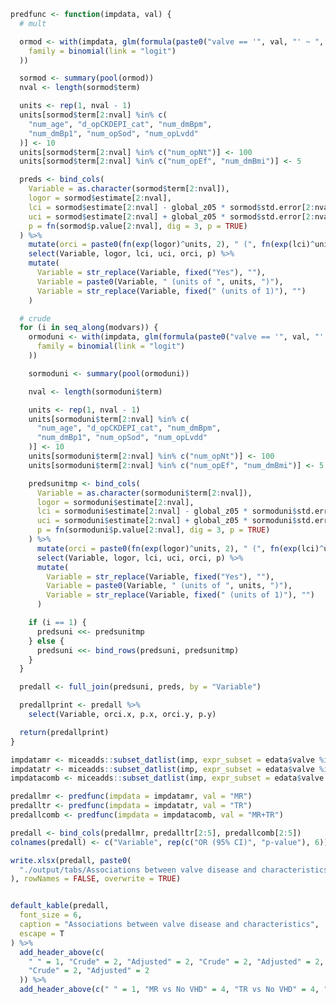 ```r

predfunc <- function(impdata, val) {
  # mult

  ormod <- with(impdata, glm(formula(paste0("valve == '", val, "' ~ ", paste(modvars, collapse = " + "))),
    family = binomial(link = "logit")
  ))

  sormod <- summary(pool(ormod))
  nval <- length(sormod$term)

  units <- rep(1, nval - 1)
  units[sormod$term[2:nval] %in% c(
    "num_age", "d_opCKDEPI_cat", "num_dmBpm",
    "num_dmBp1", "num_opSod", "num_opLvdd"
  )] <- 10
  units[sormod$term[2:nval] %in% c("num_opNt")] <- 100
  units[sormod$term[2:nval] %in% c("num_opEf", "num_dmBmi")] <- 5

  preds <- bind_cols(
    Variable = as.character(sormod$term[2:nval]),
    logor = sormod$estimate[2:nval],
    lci = sormod$estimate[2:nval] - global_z05 * sormod$std.error[2:nval],
    uci = sormod$estimate[2:nval] + global_z05 * sormod$std.error[2:nval],
    p = fn(sormod$p.value[2:nval], dig = 3, p = TRUE)
  ) %>%
    mutate(orci = paste0(fn(exp(logor)^units, 2), " (", fn(exp(lci)^units, 2), "-", fn(exp(uci)^units, 2), ")")) %>%
    select(Variable, logor, lci, uci, orci, p) %>%
    mutate(
      Variable = str_replace(Variable, fixed("Yes"), ""),
      Variable = paste0(Variable, " (units of ", units, ")"),
      Variable = str_replace(Variable, fixed(" (units of 1)"), "")
    )

  # crude
  for (i in seq_along(modvars)) {
    ormoduni <- with(impdata, glm(formula(paste0("valve == '", val, "' ~ ", modvars[i])),
      family = binomial(link = "logit")
    ))

    sormoduni <- summary(pool(ormoduni))

    nval <- length(sormoduni$term)

    units <- rep(1, nval - 1)
    units[sormoduni$term[2:nval] %in% c(
      "num_age", "d_opCKDEPI_cat", "num_dmBpm",
      "num_dmBp1", "num_opSod", "num_opLvdd"
    )] <- 10
    units[sormoduni$term[2:nval] %in% c("num_opNt")] <- 100
    units[sormoduni$term[2:nval] %in% c("num_opEf", "num_dmBmi")] <- 5

    predsunitmp <- bind_cols(
      Variable = as.character(sormoduni$term[2:nval]),
      logor = sormoduni$estimate[2:nval],
      lci = sormoduni$estimate[2:nval] - global_z05 * sormoduni$std.error[2:nval],
      uci = sormoduni$estimate[2:nval] + global_z05 * sormoduni$std.error[2:nval],
      p = fn(sormoduni$p.value[2:nval], dig = 3, p = TRUE)
    ) %>%
      mutate(orci = paste0(fn(exp(logor)^units, 2), " (", fn(exp(lci)^units, 2), "-", fn(exp(uci)^units, 2), ")")) %>%
      select(Variable, logor, lci, uci, orci, p) %>%
      mutate(
        Variable = str_replace(Variable, fixed("Yes"), ""),
        Variable = paste0(Variable, " (units of ", units, ")"),
        Variable = str_replace(Variable, fixed(" (units of 1)"), "")
      )

    if (i == 1) {
      predsuni <<- predsunitmp
    } else {
      predsuni <<- bind_rows(predsuni, predsunitmp)
    }
  }

  predall <- full_join(predsuni, preds, by = "Variable")

  predallprint <- predall %>%
    select(Variable, orci.x, p.x, orci.y, p.y)

  return(predallprint)
}
```

```r

impdatamr <- miceadds::subset_datlist(imp, expr_subset = edata$valve %in% c("MR", "No VHD"))
impdatatr <- miceadds::subset_datlist(imp, expr_subset = edata$valve %in% c("TR", "No VHD"))
impdatacomb <- miceadds::subset_datlist(imp, expr_subset = edata$valve %in% c("MR+TR", "No VHD"))

predallmr <- predfunc(impdata = impdatamr, val = "MR")
predalltr <- predfunc(impdata = impdatatr, val = "TR")
predallcomb <- predfunc(impdata = impdatacomb, val = "MR+TR")

predall <- bind_cols(predallmr, predalltr[2:5], predallcomb[2:5])
colnames(predall) <- c("Variable", rep(c("OR (95% CI)", "p-value"), 6))

write.xlsx(predall, paste0(
  "./output/tabs/Associations between valve disease and characteristics_", Sys.Date(), ".xlsx"
), rowNames = FALSE, overwrite = TRUE)


default_kable(predall,
  font_size = 6,
  caption = "Associations between valve disease and characteristics",
  escape = T
) %>%
  add_header_above(c(
    " " = 1, "Crude" = 2, "Adjusted" = 2, "Crude" = 2, "Adjusted" = 2,
    "Crude" = 2, "Adjusted" = 2
  )) %>%
  add_header_above(c(" " = 1, "MR vs No VHD" = 4, "TR vs No VHD" = 4, "MR+TR vs No VHD" = 4))
```
